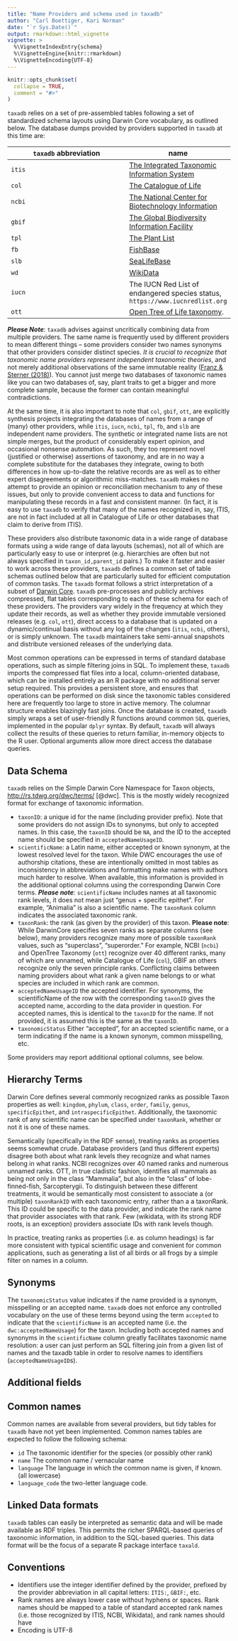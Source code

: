 ```yaml
---
title: "Name Providers and schema used in taxadb"
author: "Carl Boettiger, Kari Norman"
date: "`r Sys.Date()`"
output: rmarkdown::html_vignette
vignette: >
  %\VignetteIndexEntry{schema}
  %\VignetteEngine{knitr::rmarkdown}
  %\VignetteEncoding{UTF-8}
---
```


```r
knitr::opts_chunk$set(
  collapse = TRUE,
  comment = "#>"
)
```



`taxadb` relies on a set of pre-assembled tables following a set of standardized schema layouts using Darwin Core vocabulary, as outlined below.  The database dumps provided by providers supported in `taxadb` at this time are:

`taxadb` abbreviation | name 
----------------------|-------------------
`itis`   | [The Integrated Taxonomic Information System](https://www.itis.gov/)
`col`  | [The Catalogue of Life](http://www.catalogueoflife.org/)
`ncbi` |  [The National Center for Biotechnology Information](https://www.ncbi.nlm.nih.gov/)
`gbif` | [The Global Biodiversity Information Facility](https://www.gbif.org/)
`tpl`  | [The Plant List](http://www.theplantlist.org/)
`fb`   | [FishBase](https://fishbase.ca)
`slb`  | [SeaLifeBase](https://www.sealifebase.ca/)
`wd`   | [WikiData](https://wikidata.org)
`iucn` | The IUCN Red List of endangered species status, `https://www.iucnredlist.org`
`ott`  | [Open Tree of Life taxonomy](https://tree.opentreeoflife.org/about/taxonomy-version/ott3.1).  


***Please Note***: `taxadb` advises against uncritically combining data from multiple providers.  The same name is frequently used by different providers to mean different things -- some providers consider two names synonyms that other providers consider distinct species.  *It is crucial to recognize that taxonomic name providers represent independent taxonomic theories*, and not merely additional observations of the same immutable reality ([Franz & Sterner (2018)](https://doi.org/10.1093/database/bax100 "Nico M Franz, Beckett W Sterner, To increase trust, change the social design behind aggregated biodiversity data, Database, Volume 2018, 2018, bax100")). You cannot just merge two databases of taxonomic names like you can two databases of, say, plant traits to get a bigger and more complete sample, because the former can contain meaningful contradictions.  


At the same time, it is also important to note that `col`, `gbif`, `ott`, are explicitly synthesis projects integrating the databases of names from a range of (many) other providers, while `itis`, `iucn`, `ncbi`, `tpl`, `fb`, and `slb` are independent name providers.  The synthetic or integrated name lists are not simple merges, but the product of considerably expert opinion, and occasional nonsense automation. As such, they too represent novel (justified or otherwise) assertions of taxonomy, and are in no way a complete substitute for the databases they integrate, owing to both differences in how up-to-date the relative records are as well as to either expert disagreements or algorithmic miss-matches.  `taxadb` makes no attempt to provide an opinion or reconciliation mechanism to any of these issues, but only to provide convenient access to data and functions for manipulating these records in a fast and consistent manner.  (In fact, it is easy to use `taxadb` to verify that many of the names recognized in, say, ITIS, are not in fact included at all in Catalogue of Life or other databases that claim to derive from ITIS).

These providers also distribute taxonomic data in a wide range of database formats using a wide range of data layouts (schemas), not all of which are particularly easy to use or interpret (e.g. hierarchies are often but not always specified in `taxon_id,parent_id` pairs.)  To make it faster and easier to work across these providers, `taxadb` defines a common set of table schemas outlined below that are particularly suited for efficient computation of common tasks.  The `taxadb` format follows a strict interpretation of a subset of [Darwin Core](http://rs.tdwg.org/dwc).  `taxadb` pre-processes and publicly archives compressed, flat tables corresponding to each of these schema for each of these providers. The providers vary widely in the frequency at which they update their records, as well as whether they provide immutable versioned releases (e.g. `col`, `ott`), direct access to a database that is updated on a dynamic/continual basis without any log of the changes (`itis`, `ncbi`, others), or is simply unknown.  The `taxadb` maintainers take semi-annual snapshots and distribute versioned releases of the underlying data.  

Most common operations can be expressed in terms of standard database operations, such as simple filtering joins in SQL.  To implement these, `taxadb` imports the compressed flat files into a local, column-oriented database, which can be installed entirely as an R package with no additional server setup required.  This provides a persistent store, and ensures that operations can be performed on disk since the taxonomic tables considered here are frequently too large to store in active memory.  The columnar structure enables blazingly fast joins.  Once the database is created, `taxadb` simply wraps a set of user-friendly R functions around common `SQL` queries, implemented in the popular `dplyr` syntax.  By default, `taxadb` will always collect the results of these queries to return familiar, in-memory objects to the R user.  Optional arguments allow more direct access the database queries.  

## Data Schema

`taxadb` relies on the Simple Darwin Core Namespace for Taxon objects, <http://rs.tdwg.org/dwc/terms/> [@dwc].  This is the mostly widely recognized format for exchange of taxonomic information.

- `taxonID`: a unique id for the name (including provider prefix).  Note that some providers do not assign IDs to synonyms, but only to accepted names.  In this case, the `taxonID` should be `NA`, and the ID to the accepted name should be specified in `acceptedNameUsageID`.  
- `scientificName`: a Latin name, either accepted or known synonym, at the lowest resolved level for the taxon.  While DWC encourages the use of authorship citations, these are intentionally omitted in most tables as inconsistency in abbreviations and formatting make names with authors much harder to resolve.  When available, this information is provided in the additional optional columns using the corresponding Darwin Core terms.  ***Please note***: `scientificName` includes names at all taxonomic rank levels, it does not mean just "genus + specific epithet".  For example, "Animalia" is also a scientific name.  The `taxonRank` column indicates the associated taxonomic rank.  
- `taxonRank`: the rank (as given by the provider) of this taxon. **Please note**: While DarwinCore specifies seven ranks as separate columns (see below), many providers recognize many more of possible `taxonRank` values, such as "superclass", "superorder."  For example, NCBI (`ncbi`) and OpenTree Taxonomy (`ott`) recognize over 40 different ranks, many of which are unnamed, while Catalogue of Life (`col`), GBIF an others recognize only the seven principle ranks. Conflicting claims between naming providers about what rank a given name belongs to or what species are included in which rank are common.  
- `acceptedNameUsageID` the accepted identifier.  For synonyms, the scientificName of the row with the corresponding `taxonID` gives the accepted name, according to the data provider in question.  For accepted names, this is identical to the `taxonID` for the name. If not provided, it is assumed this is the same as the `taxonID`.  
- `taxonomicStatus` Either "accepted", for an accepted scientific name, or a term indicating if the name is a known synonym, common misspelling, etc.

Some providers may report additional optional columns, see below.  


## Hierarchy Terms

Darwin Core defines several commonly recognized ranks as possible Taxon properties as well: `kingdom`, `phylum`, `class`, `order`, `family`, `genus`, `specificEpithet`, and `intraspecificEpithet`.  Additionally, the taxonomic rank of any scientific name can be specified under `taxonRank`, whether or not it is one of these names.  

Semantically (specifically in the RDF sense), treating ranks as properties seems somewhat crude.  Database providers (and thus different experts) disagree both about what rank levels they recognize and what names belong in what ranks.  NCBI recognizes over 40 named ranks and numerous unnamed ranks.  OTT, in true cladistic fashion, identifies all mammals as being not only in the class "Mammalia", but also in the "class" of lobe-finned-fish, Sarcopterygii.  To distinguish between these different treatments, it would be semantically most consistent to associate a (or multiple) `taxonRankID` with each taxonomic entry, rather than a a taxonRank. This ID could be specific to the data provider, and indicate the rank name that provider associates with that rank.  Few (wikidata, with its strong RDF roots, is an exception) providers associate IDs with rank levels though. 

In practice, treating ranks as properties (i.e. as column headings) is far more consistent with typical scientific usage and convenient for common applications, such as generating a list of all birds or all frogs by a simple filter on names in a column. 


## Synonyms

The `taxonomicStatus` value indicates if the name provided is a synonym, misspelling or an accepted name.  `taxadb` does not enforce any controlled vocabulary on the use of these terms beyond using the term `accepted` to indicate that the `scientificName` is an accepted name (i.e. the `dwc:acceptedNameUsage`) for the taxon.  Including both accepted names and synonyms in the `scientificName` column greatly facilitates taxonomic name resolution: a user can just perform an SQL filtering join from a given list of names and the taxadb table in order to resolve names to identifiers (`acceptedNameUsageID`s).  

## Additional fields


## Common names

Common names are available from several providers, but tidy tables for `taxadb` have not yet been implemented.  Common names tables are expected to follow the following schema:

- `id` The taxonomic identifier for the species (or possibly other rank)
- `name` The common name / vernacular name
- `language` The language in which the common name is given, if known. (all lowercase)
- `language_code` the two-letter language code.

## Linked Data formats

`taxadb` tables can easily be interpreted as semantic data and will be made available as RDF triples.  This permits the richer SPARQL-based queries of taxonomic information, in addition to the SQL-based queries.  This data format will be the focus of a separate R package interface `taxald`.  

## Conventions

- Identifiers use the integer identifier defined by the provider, prefixed by the provider abbreviation in all capital letters: `ITIS:`, `GBIF:`, etc.
- Rank names are always lower case without hyphens or spaces. Rank names should be mapped
  to a table of standard accepted rank names (i.e. those recognized by ITIS, NCBI, Wikidata),
  and rank names should have 
- Encoding is UTF-8

